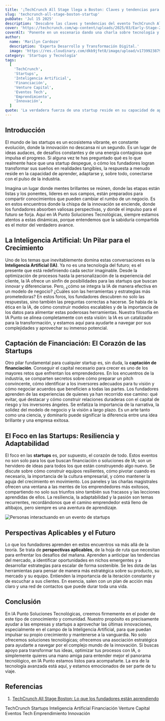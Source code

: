 ```yaml
---
title: '¡TechCrunch All Stage llega a Boston: Claves y tendencias para tu startup!'
slug: 'techcrunch-all-stage-boston-startup'
pubDate: 'Jul 15 2025'
description: 'Descubre las claves y tendencias del evento TechCrunch All Stage en Boston, centrado en Inteligencia Artificial, estrategias de financiación y perspectivas aplicables para el futuro de las startups.'
cover: 'https://techcrunch.com/wp-content/uploads/2025/03/Early-Stage-2024-audience.jpg'
coverAlt: 'Ponente en un escenario dando una charla sobre tecnología y startups.'
author:
  name: 'Marilyn Cardozo'
  description: 'Experta Desarrollo y Transformación Digital.'
  image: 'https://res.cloudinary.com/dkb9jfet8/image/upload/v1739923879/marilyn_s2mi4a.png'
category: 'Startups y Tecnología'
tags:
  [
    'TechCrunch',
    'Startups',
    'Inteligencia Artificial',
    'Financiación',
    'Venture Capital',
    'Eventos Tech',
    'Emprendimiento',
    'Innovación',
  ]
quote: 'La verdadera fuerza de una startup reside en su capacidad de aprender, adaptarse y conectar con la comunidad que la impulsa.'
---
```


<h2 id="introduccion">Introducción</h2>

El mundo de las startups es un ecosistema vibrante, en constante evolución, donde la innovación no descansa ni un segundo. Es un lugar de ideas audaces, de desafíos constantes y de una energía contagiosa que impulsa el progreso. Si alguna vez te has preguntado qué es lo que realmente hace que una startup despegue, o cómo los fundadores logran transformar sus sueños en realidades tangibles, la respuesta a menudo reside en la capacidad de aprender, adaptarse y, sobre todo, conectarse con el pulso de la industria.

Imagina un lugar donde mentes brillantes se reúnen, donde las etapas están listas y los ponentes, líderes en sus campos, están preparados para compartir conocimientos que pueden cambiar el rumbo de un negocio. Es en estos encuentros donde la chispa de la innovación se enciende, donde los fundadores absorben valiosas perspectivas, y donde el impulso para el futuro se forja. Aquí en IA Punto Soluciones Tecnológicas, siempre estamos atentos a estas dinámicas, porque entendemos que la sabiduría compartida es el motor del verdadero avance.

<h2 id="inteligencia-artificial">La Inteligencia Artificial: Un Pilar para el Crecimiento</h2>

Uno de los temas que inevitablemente domina estas conversaciones es la <strong>Inteligencia Artificial (IA)</strong>. Ya no es una tecnología del futuro; es el presente que está redefiniendo cada sector imaginable. Desde la optimización de procesos hasta la personalización de la experiencia del cliente, la IA ofrece un sinfín de posibilidades para las startups que buscan innovar y diferenciarse. Pero, ¿cómo se integra la IA de manera efectiva en un modelo de negocio? ¿Cuáles son las herramientas y estrategias más prometedoras? En estos foros, los fundadores descubren no solo las respuestas, sino también las preguntas correctas a hacerse. Se habla de la ética en la IA, de cómo construir modelos escalables y de la importancia de los datos para alimentar estas poderosas herramientas. Nuestra filosofía en IA Punto se alinea completamente con esta visión: la IA es un catalizador para la transformación, y estamos aquí para ayudarte a navegar por sus complejidades y aprovechar su inmenso potencial.

<h2 id="captacion-financiacion">Captación de Financiación: El Corazón de las Startups</h2>

Otro pilar fundamental para cualquier startup es, sin duda, la <strong>captación de financiación</strong>. Conseguir el capital necesario para crecer es uno de los mayores retos que enfrentan los emprendedores. En los encuentros de la industria, se comparten secretos sobre cómo preparar un pitch convincente, cómo identificar a los inversores adecuados para tu visión y cómo negociar acuerdos que beneficien a todas las partes. Los fundadores aprenden de las experiencias de quienes ya han recorrido ese camino: qué evitar, qué destacar y cómo construir relaciones duraderas con el capital de riesgo y los inversores ángeles. Se enfatiza la importancia de la narrativa, la solidez del modelo de negocio y la visión a largo plazo. Es un arte tanto como una ciencia, y dominarlo puede significar la diferencia entre una idea brillante y una empresa exitosa.

<h2 id="foco-startups">El Foco en las Startups: Resiliencia y Adaptabilidad</h2>

El foco en las <strong>startups</strong> es, por supuesto, el corazón de todo. Estos eventos no son solo para los que buscan financiación o soluciones de IA; son un hervidero de ideas para todos los que están construyendo algo nuevo. Se discute sobre cómo construir equipos resilientes, cómo pivotar cuando es necesario, la importancia de la cultura empresarial, y cómo mantener la aguja del crecimiento en movimiento. Los paneles y las charlas magistrales ofrecen una ventana a las mentes de los emprendedores más exitosos, compartiendo no solo sus triunfos sino también sus fracasos y las lecciones aprendidas de ellos. La resiliencia, la adaptabilidad y la pasión son temas recurrentes, recordándonos que el camino emprendedor está lleno de altibajos, pero siempre es una aventura de aprendizaje.

<img src="https://techcrunch.com/wp-content/uploads/2025/07/TCAS_Boston-2.jpg?w=1024" alt="Personas interactuando en un evento de startups" />

<h2 id="perspectivas-aplicables">Perspectivas Aplicables y el Futuro</h2>

Lo que los fundadores aprenden en estos encuentros va más allá de la teoría. Se trata de <strong>perspectivas aplicables</strong>, de la hoja de ruta que necesitan para enfrentar los desafíos del mañana. Aprenden a anticipar las tendencias del mercado, a identificar oportunidades en nichos emergentes y a desarrollar estrategias para escalar de forma sostenible. Se les dota de las herramientas para pensar de manera más estratégica sobre su producto, su mercado y su equipo. Entienden la importancia de la iteración constante y de escuchar a sus clientes. En esencia, salen con un plan de acción más claro y una red de contactos que puede durar toda una vida.

<h2 id="conclusion">Conclusión</h2>

En IA Punto Soluciones Tecnológicas, creemos firmemente en el poder de este tipo de conocimiento y comunidad. Nuestro propósito es precisamente ayudar a las empresas y startups a aprovechar las últimas innovaciones, especialmente en el campo de la Inteligencia Artificial, para que puedan impulsar su propio crecimiento y mantenerse a la vanguardia. No solo ofrecemos soluciones tecnológicas; ofrecemos una asociación estratégica para ayudarte a navegar por el complejo mundo de la innovación. Si buscas apoyo para transformar tus ideas, optimizar tus procesos con IA, o simplemente quieres una mano amiga para entender mejor el panorama tecnológico, en IA Punto estamos listos para acompañarte. La era de la tecnología avanzada está aquí, y estamos emocionados de ser parte de tu viaje.

<h2 id="referencias">Referencias</h2>

1.  <a href="https://techcrunch.com/2025/07/15/techcrunch-all-stage-launches-in-boston-today-dont-miss-what-founders-are-learning/" target="_blank" rel="noopener noreferrer">TechCrunch All Stage Boston: Lo que los fundadores están aprendiendo</a>

<div class="flex flex-wrap gap-2 mt-8">
  <span class="inline-block px-3 py-1 bg-primary-100 text-primary-700 text-xs font-semibold rounded-full shadow-sm">TechCrunch</span>
  <span class="inline-block px-3 py-1 bg-primary-100 text-primary-700 text-xs font-semibold rounded-full shadow-sm">Startups</span>
  <span class="inline-block px-3 py-1 bg-primary-100 text-primary-700 text-xs font-semibold rounded-full shadow-sm">Inteligencia Artificial</span>
  <span class="inline-block px-3 py-1 bg-primary-100 text-primary-700 text-xs font-semibold rounded-full shadow-sm">Financiación</span>
  <span class="inline-block px-3 py-1 bg-primary-100 text-primary-700 text-xs font-semibold rounded-full shadow-sm">Venture Capital</span>
  <span class="inline-block px-3 py-1 bg-primary-100 text-primary-700 text-xs font-semibold rounded-full shadow-sm">Eventos Tech</span>
  <span class="inline-block px-3 py-1 bg-primary-100 text-primary-700 text-xs font-semibold rounded-full shadow-sm">Emprendimiento</span>
  <span class="inline-block px-3 py-1 bg-primary-100 text-primary-700 text-xs font-semibold rounded-full shadow-sm">Innovación</span>
</div>
